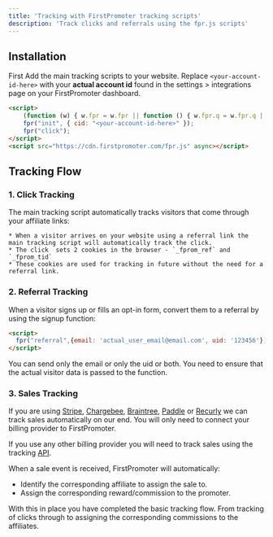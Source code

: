```yaml
---
title: 'Tracking with FirstPromoter tracking scripts'
description: 'Track clicks and referrals using the fpr.js scripts'
---
```


## Installation
First Add the main tracking scripts to your website.
Replace `<your-account-id-here>` with your **actual account id** found in the settings > integrations page on your FirstPromoter dashboard.

```html
<script>
    (function (w) { w.fpr = w.fpr || function () { w.fpr.q = w.fpr.q || []; w.fpr.q[arguments[0] == 'set' ? 'unshift' : 'push'](arguments); }; })(window);
    fpr("init", { cid: "<your-account-id-here>" });
    fpr("click");
</script>
<script src="https://cdn.firstpromoter.com/fpr.js" async></script>
```


## Tracking Flow

### 1. Click Tracking
The main tracking script automatically tracks visitors that come through your affiliate links:

    * When a visitor arrives on your website using a referral link the main tracking script will automatically track the click.
    * The click  sets 2 cookies in the browser - `_fprom_ref` and `_fprom_tid`
    * These cookies are used for tracking in future without the need for a referral link.

### 2. Referral Tracking
When a visitor signs up or fills an opt-in form, convert them to a referral by  using the signup function:

```html
<script>
  fpr("referral",{email: 'actual_user_email@email.com', uid: '123456'});
</script>
```
<Tip>
 You can send only the email or only the uid or both. You need to ensure that the actual visitor data is passed to the function.
</Tip>

### 3. Sales Tracking
If you are using [Stripe](https://login.firstpromoter.com?redirect=%2Fintegration%2Fstripe), [Chargebee](https://login.firstpromoter.com?redirect=%2Fintegration%2Fchargebee), [Braintree](https://login.firstpromoter.com?redirect=%2Fintegration%2Fbraintree), [Paddle](https://login.firstpromoter.com?redirect=%2Fintegration%2Fpaddle) or [Recurly](https://login.firstpromoter.com?redirect=%2Fintegration%2Frecurly) we can track sales automatically on our end. You will only need to connect your billing provider to FirstPromoter. 

If you use any other billing provider you will need to track sales using the tracking [API](https://docs.firstpromoter.com/api-reference-v2/api-admin/tracking-api/sales).


When a sale event is received, FirstPromoter will automatically:

* Identify the corresponding affiliate to assign the sale to.
* Assign the corresponding reward/commission to the promoter.


With this in place you have completed the basic tracking flow. From tracking of clicks through to assigning the corresponding commissions to the affiliates.